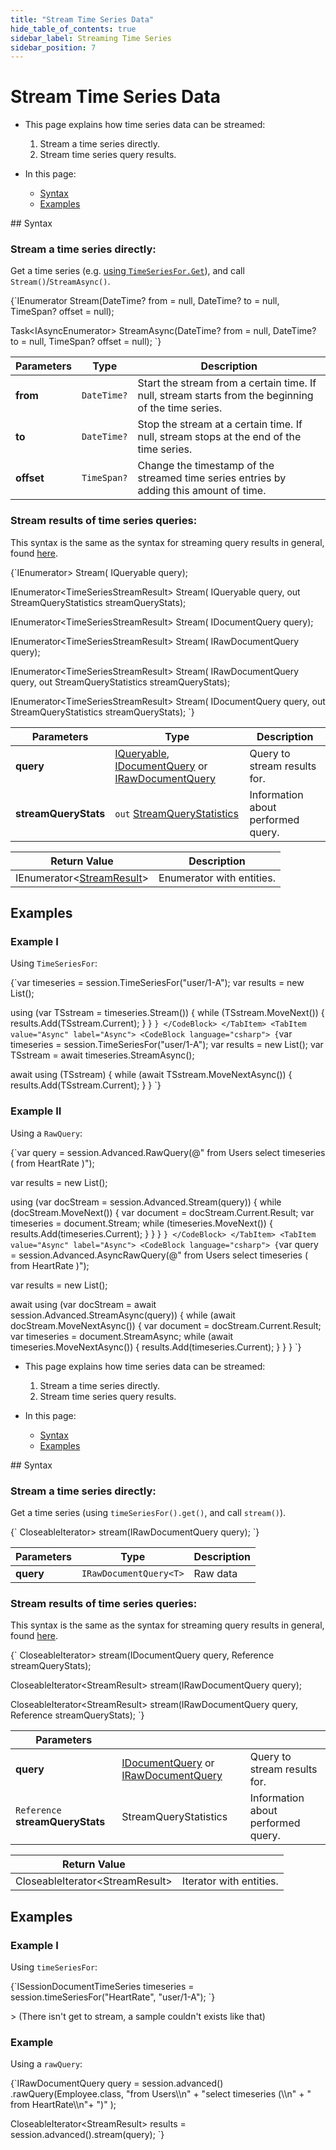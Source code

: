 ---
title: "Stream Time Series Data"
hide_table_of_contents: true
sidebar_label: Streaming Time Series
sidebar_position: 7
---




# Stream Time Series Data
<LanguageSwitcher supportedLanguages={supportedLanguages} />
<LanguageContent language="csharp">

<Admonition type="note" title="">

* This page explains how time series data can be streamed:  
  1. Stream a time series directly.
  2. Stream time series query results.

* In this page:
  * [Syntax](../../../document-extensions/timeseries/querying/stream-timeseries.mdx#syntax)
  * [Examples](../../../document-extensions/timeseries/querying/stream-timeseries.mdx#examples)

</Admonition>
## Syntax

### Stream a time series directly:  

Get a time series (e.g. [using `TimeSeriesFor.Get`](../../../document-extensions/timeseries/client-api/session/get/get-entries.mdx)), 
and call `Stream()`/`StreamAsync()`.  

<TabItem value="csharp" label="csharp">
<CodeBlock language="csharp">
{`IEnumerator<T> Stream(DateTime? from = null, DateTime? to = null, TimeSpan? offset = null);

Task<IAsyncEnumerator<T>> StreamAsync(DateTime? from = null, DateTime? to = null, TimeSpan? offset = null);
`}
</CodeBlock>
</TabItem>

| Parameters | Type | Description |
| - | - | - |
| **from** | `DateTime?` | Start the stream from a certain time. If null, stream starts from the beginning of the time series. |
| **to** | `DateTime?` | Stop the stream at a certain time. If null, stream stops at the end of the time series. |
| **offset** | `TimeSpan?` | Change the timestamp of the streamed time series entries by adding this amount of time. |

### Stream results of time series queries:  

This syntax is the same as the syntax for streaming query results in general, 
found [here](../../../client-api/session/querying/how-to-stream-query-results.mdx).  

<TabItem value="stream_methods" label="stream_methods">
<CodeBlock language="csharp">
{`IEnumerator<TimeSeriesStreamResult<T>> Stream(
    IQueryable<T> query);

IEnumerator<TimeSeriesStreamResult<T>> Stream(
    IQueryable<T> query,
    out StreamQueryStatistics streamQueryStats);

IEnumerator<TimeSeriesStreamResult<T>> Stream(
    IDocumentQuery<T> query);

IEnumerator<TimeSeriesStreamResult<T>> Stream(
    IRawDocumentQuery<T> query);

IEnumerator<TimeSeriesStreamResult<T>> Stream(
    IRawDocumentQuery<T> query,
    out StreamQueryStatistics streamQueryStats);

IEnumerator<TimeSeriesStreamResult<T>> Stream(
    IDocumentQuery<T> query,
    out StreamQueryStatistics streamQueryStats);
`}
</CodeBlock>
</TabItem>

| Parameters | Type | Description |
| - | - | - |
| **query** | [IQueryable](../../../client-api/session/querying/how-to-query.mdx#sessionquery), [IDocumentQuery](../../../client-api/session/querying/how-to-query.mdx#sessionadvanceddocumentquery) or [IRawDocumentQuery](../../../client-api/session/querying/how-to-query.mdx#sessionadvancedrawquery) | Query to stream results for. |
| **streamQueryStats** | `out` [StreamQueryStatistics](../../../glossary/stream-query-statistics.mdx) | Information about performed query. |

| Return Value | Description |
| - | - |
| IEnumerator&lt;[StreamResult](../../../glossary/stream-result.mdx)&gt; | Enumerator with entities. |



## Examples

### Example I

Using `TimeSeriesFor`:

<Tabs groupId='languageSyntax'>
<TabItem value="Sync" label="Sync">
<CodeBlock language="csharp">
{`var timeseries = session.TimeSeriesFor<HeartRate>("user/1-A");
var results = new List<TimeSeriesEntry>();

using (var TSstream = timeseries.Stream())
{
    while (TSstream.MoveNext())
    {
        results.Add(TSstream.Current);
    }
}
`}
</CodeBlock>
</TabItem>
<TabItem value="Async" label="Async">
<CodeBlock language="csharp">
{`var timeseries = session.TimeSeriesFor<HeartRate>("user/1-A");
var results = new List<TimeSeriesEntry>();
var TSstream = await timeseries.StreamAsync();

await using (TSstream)
{
    while (await TSstream.MoveNextAsync())
    {
        results.Add(TSstream.Current);
    }
}
`}
</CodeBlock>
</TabItem>
</Tabs>

### Example II

Using a `RawQuery`:

<Tabs groupId='languageSyntax'>
<TabItem value="Sync" label="Sync">
<CodeBlock language="csharp">
{`var query = session.Advanced.RawQuery<TimeSeriesRawResult>(@"
    from Users
    select timeseries (
        from HeartRate
    )");

var results = new List<TimeSeriesEntry>();

using (var docStream = session.Advanced.Stream(query))
{
    while (docStream.MoveNext())
    {
        var document = docStream.Current.Result;
        var timeseries = document.Stream;
        while (timeseries.MoveNext())
        {
            results.Add(timeseries.Current);
        }
    }
}
`}
</CodeBlock>
</TabItem>
<TabItem value="Async" label="Async">
<CodeBlock language="csharp">
{`var query = session.Advanced.AsyncRawQuery<TimeSeriesRawResult>(@"
    from Users
    select timeseries (
        from HeartRate
    )");

var results = new List<TimeSeriesEntry>();

await using (var docStream = await session.Advanced.StreamAsync(query))
{
    while (await docStream.MoveNextAsync())
    {
        var document = docStream.Current.Result;
        var timeseries = document.StreamAsync;
        while (await timeseries.MoveNextAsync())
        {
            results.Add(timeseries.Current);
        }
    }
}
`}
</CodeBlock>
</TabItem>
</Tabs>



</LanguageContent>
<LanguageContent language="java">

<Admonition type="note" title="">

* This page explains how time series data can be streamed:  
  1. Stream a time series directly.
  2. Stream time series query results.

* In this page:
  * [Syntax](../../../document-extensions/timeseries/querying/stream-timeseries.mdx#syntax)
  * [Examples](../../../document-extensions/timeseries/querying/stream-timeseries.mdx#examples)

</Admonition>
## Syntax

### Stream a time series directly:  

Get a time series (using `timeSeriesFor().get()`, and call `stream()`).  

<TabItem value="java" label="java">
<CodeBlock language="java">
{`<T> CloseableIterator<StreamResult<T>> stream(IRawDocumentQuery<T> query);
`}
</CodeBlock>
</TabItem>

| Parameters | Type | Description |
| - | - | - |
| **query** | `IRawDocumentQuery<T>` | Raw data |


### Stream results of time series queries:  

This syntax is the same as the syntax for streaming query results in general, 
found [here](../../../client-api/session/querying/how-to-stream-query-results.mdx).  

<TabItem value="stream_methods" label="stream_methods">
<CodeBlock language="java">
{`<T> CloseableIterator<StreamResult<T>> stream(IDocumentQuery<T> query, Reference<StreamQueryStatistics> streamQueryStats);

<T> CloseableIterator<StreamResult<T>> stream(IRawDocumentQuery<T> query);

<T> CloseableIterator<StreamResult<T>> stream(IRawDocumentQuery<T> query, Reference<StreamQueryStatistics> streamQueryStats);
`}
</CodeBlock>
</TabItem>

| Parameters | | |
| ------------- | ------------- | ----- |
| **query** | [IDocumentQuery](../../../client-api/session/querying/how-to-query.mdx#sessionadvanceddocumentquery) or [IRawDocumentQuery](../../../client-api/session/querying/how-to-query.mdx#sessionadvancedrawquery) | Query to stream results for. |
| `Reference` **streamQueryStats** | StreamQueryStatistics | Information about performed query. |

| Return Value | |
| ------------- | ----- |
| CloseableIterator&lt;StreamResult&gt; | Iterator with entities. |



## Examples

[comment]: &lt;
### Example I

Using `timeSeriesFor`:

<TabItem value="direct" label="direct">
<CodeBlock language="java">
{`ISessionDocumentTimeSeries timeseries = session.timeSeriesFor("HeartRate", "user/1-A");
`}
</CodeBlock>
</TabItem>

&gt; (There isn't get to stream, a sample couldn't exists like that)

### Example 

Using a `rawQuery`:

<TabItem value="query" label="query">
<CodeBlock language="java">
{`IRawDocumentQuery<Employee> query = session.advanced()
    .rawQuery(Employee.class,
        "from Users\\n" +
        "select timeseries (\\n" +
        "    from HeartRate\\n"+
        ")"
    );

CloseableIterator<StreamResult<Employee>> results = session.advanced().stream(query);
`}
</CodeBlock>
</TabItem>




</LanguageContent>

<!---
### Document Extensions
- [Time Series Overview](../../../document-extensions/timeseries/overview)
- [Range Selection](../../../document-extensions/timeseries/querying/choosing-query-range)
- [Filtering](../../../document-extensions/timeseries/querying/filtering)
- [Aggregation and Projection](../../../document-extensions/timeseries/querying/aggregation-and-projections)
- [Get Time Series Entries](../../../document-extensions/timeseries/client-api/session/get/get-entries)

### Client API
- [How To Stream Query Results](../../../client-api/session/querying/how-to-stream-query-results)


-->